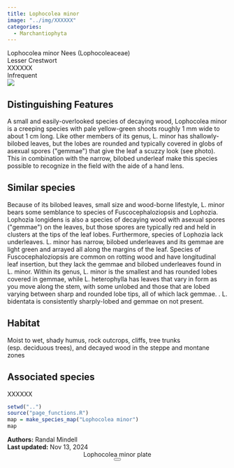 ```yaml
---
title: Lophocolea minor
image: "../img/XXXXXX"
categories:
  - Marchantiophyta
---
```


<div class="info-panel">
 <div class="info-top">
  <div class="taxon-scientific"><span class="taxon-name">Lophocolea minor</span> <span class="taxon-authority">Nees</span> <span class="taxon-family">(Lophocoleaceae)</span></div>
  <div class="taxon-common">Lesser Crestwort</div>
 </div>
 <div class="info-bottom">
  <div class="taxon-qnd">XXXXXX</div>
  <div class="taxon-abundance">Infrequent</div>
 </div>
</div>
<div class="imerss-content-frame">
 <div class="imerss-image-header">
  <div class="imerss-image-holder imerss-column-left" data-toggle="tooltip" style="background-image: url(../img/XXXXXX)" title="XXXXXX">
  </div>

  <div class="imerss-image-holder imerss-column-right" data-toggle="tooltip" style="background-image: url(../img/XXXXXX)" title="XXXXXX">
  </div>
 
 </div>
 <div class="imerss-content-lower">
  <div class="imerss-column-left">
  <div class="tab-microscope" data-micromodal-trigger="modal-plate">
  <img src="../img/bryo guide microscope.png"/>
  </div>

<h2>Distinguishing Features</h2>

A small and easily-overlooked species of decaying wood, Lophocolea minor is a creeping species with pale yellow-green shoots roughly 1 mm wide to about 1 cm long. Like other members of its genus, L. minor has shallowly-bilobed leaves, but the lobes are rounded and typically covered in globs of asexual spores (&quot;gemmae&quot;) that give the leaf a scuzzy look (see photo). This in combination with the narrow, bilobed underleaf make this species possible to recognize in the field with the aide of a hand lens. 

<h2>Similar species</h2>

Because of its bilobed leaves, small size and wood-borne lifestyle, L. minor bears some semblance to species of Fuscocephaloziopsis and Lophozia. Lophozia longidens is also a species of decaying wood with asexual spores (&quot;gemmae&quot;) on the leaves, but those spores are typically red and held in clusters at the tips of the leaf lobes. Furthermore, species of Lophozia lack underleaves. L. minor has narrow, bilobed underleaves and its gemmae are light green and arrayed all along the margins of the leaf. Species of Fuscocephaloziopsis are common on rotting wood and have longitudinal leaf insertion, but they lack the gemmae and bilobed underleaves found in L. minor.  Within its genus, L. minor is the smallest and has rounded lobes covered in gemmae, while L. heterophylla has leaves that vary in form as you move along the stem, with some unlobed and those that are lobed varying between sharp and rounded lobe tips, all of which lack gemmae. . L. bidentata is consistently sharply-lobed and gemmae on not present. 

<h2>Habitat</h2>

Moist to wet, shady humus, rock outcrops, cliffs, tree trunks (esp. deciduous trees), and decayed wood in the steppe and montane zones

<h2>Associated species</h2>

XXXXXX
</div>

<div class="imerss-column-right">

<div class="imerss-image-holder imerss-column-right" data-toggle="tooltip" style="background-image: url(../img/XXXXX)" title="XXXXX">
</div>

<div class="imerss-map-holder">
```r
setwd("..")
source("page_functions.R")
map = make_species_map("Lophocolea minor")
map
```
</div>

</div>

</div>
</div>

<div class="taxon-footer">
 <div class="taxon-authors"><b>Authors:</b> <span>Randal Mindell</span></div>
 <div class="taxon-update"><b>Last updated:</b> <span>Nov 13, 2024</span></div>
</div>

<div class="modal micromodal-slide" id="modal-plate" aria-hidden="true">
 <div class="modal__overlay" tabindex="-1" data-micromodal-close>
  <div class="modal__container" role="dialog" aria-modal="true" aria-labelledby="modal-plate-title" >
   <header class="modal__header">
   <div class="modal__title" id="modal-plate-title">
  Lophocolea minor plate
   </div>
   <button class="modal__close" aria-label="Close" data-micromodal-close></button>
   </header>
  <div class="modal__content" id="modal-plate-content">
   <div class="imerss-image-holder" data-toggle="tooltip" style="background-image: url(../img/XXXXX)" title="XXXXX">
  </div>
  </div>
  </div>
 </div>
</div>

<script src="../js/micromodal.min.js"></script>
<link href="../css/style-taxon.css" rel="stylesheet">
<link href="../css/micromodal.css" rel="stylesheet">

<script>
MicroModal.init();
</script>

